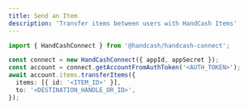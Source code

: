 ```yaml
---
title: Send an Item
description: 'Transfer items between users with HandCash Items'
---
```



```typescript
import { HandCashConnect } from '@handcash/handcash-connect';

const connect = new HandCashConnect({ appId, appSecret });
const account = connect.getAccountFromAuthToken('<AUTH_TOKEN>');
await account.items.transferItems({
  items: [{ id: '<ITEM_ID>' }],
  to: '<DESTINATION_HANDLE_OR_ID>',
});
```


